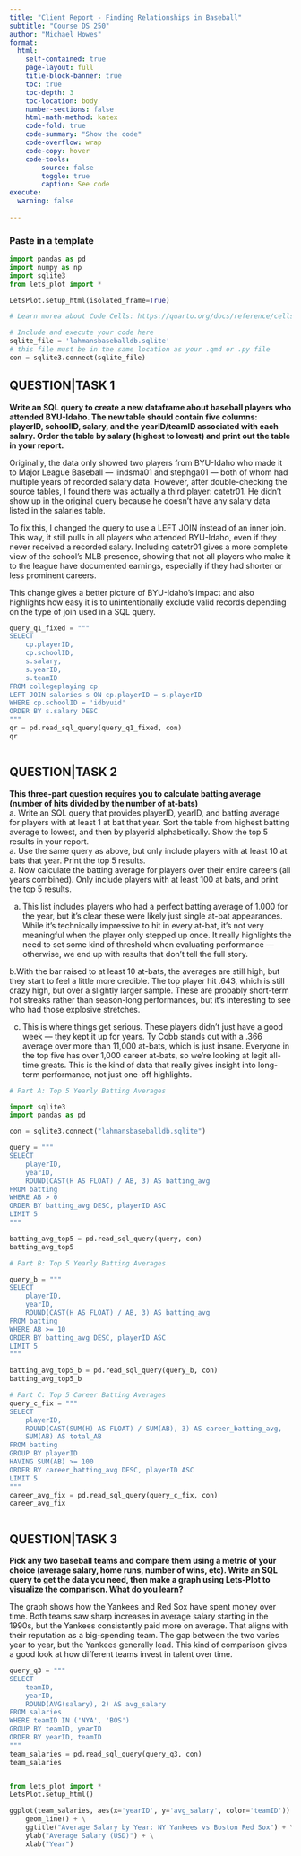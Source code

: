 ```yaml
---
title: "Client Report - Finding Relationships in Baseball"
subtitle: "Course DS 250"
author: "Michael Howes"
format:
  html:
    self-contained: true
    page-layout: full
    title-block-banner: true
    toc: true
    toc-depth: 3
    toc-location: body
    number-sections: false
    html-math-method: katex
    code-fold: true
    code-summary: "Show the code"
    code-overflow: wrap
    code-copy: hover
    code-tools:
        source: false
        toggle: true
        caption: See code
execute: 
  warning: false
    
---
```


### Paste in a template
```python
import pandas as pd 
import numpy as np
import sqlite3
from lets_plot import *

LetsPlot.setup_html(isolated_frame=True)
```


```python
# Learn morea about Code Cells: https://quarto.org/docs/reference/cells/cells-jupyter.html

# Include and execute your code here
sqlite_file = 'lahmansbaseballdb.sqlite'
# this file must be in the same location as your .qmd or .py file
con = sqlite3.connect(sqlite_file)
```

## QUESTION|TASK 1

__Write an SQL query to create a new dataframe about baseball players who attended BYU-Idaho. The new table should contain five columns: playerID, schoolID, salary, and the yearID/teamID associated with each salary. Order the table by salary (highest to lowest) and print out the table in your report.__  

Originally, the data only showed two players from BYU-Idaho who made it to Major League Baseball — lindsma01 and stephga01 — both of whom had multiple years of recorded salary data. However, after double-checking the source tables, I found there was actually a third player: catetr01. He didn’t show up in the original query because he doesn’t have any salary data listed in the salaries table.

To fix this, I changed the query to use a LEFT JOIN instead of an inner join. This way, it still pulls in all players who attended BYU-Idaho, even if they never received a recorded salary. Including catetr01 gives a more complete view of the school's MLB presence, showing that not all players who make it to the league have documented earnings, especially if they had shorter or less prominent careers.

This change gives a better picture of BYU-Idaho’s impact and also highlights how easy it is to unintentionally exclude valid records depending on the type of join used in a SQL query.

```python
query_q1_fixed = """
SELECT 
    cp.playerID,
    cp.schoolID,
    s.salary,
    s.yearID,
    s.teamID
FROM collegeplaying cp
LEFT JOIN salaries s ON cp.playerID = s.playerID
WHERE cp.schoolID = 'idbyuid'
ORDER BY s.salary DESC
"""
qr = pd.read_sql_query(query_q1_fixed, con)
qr



```


## QUESTION|TASK 2

__This three-part question requires you to calculate batting average (number of hits divided by the number of at-bats)__  
    a. Write an SQL query that provides playerID, yearID, and batting average for players with at least 1 at bat that year. Sort the table from highest batting average to lowest, and then by playerid alphabetically. Show the top 5 results in your report.  
    a. Use the same query as above, but only include players with at least 10 at bats that year. Print the top 5 results.  
    a. Now calculate the batting average for players over their entire careers (all years combined). Only include players with at least 100 at bats, and print the top 5 results.  

a. This list includes players who had a perfect batting average of 1.000 for the year, but it's clear these were likely just single at-bat appearances. While it's technically impressive to hit in every at-bat, it's not very meaningful when the player only stepped up once. It really highlights the need to set some kind of threshold when evaluating performance — otherwise, we end up with results that don’t tell the full story.

b.With the bar raised to at least 10 at-bats, the averages are still high, but they start to feel a little more credible. The top player hit .643, which is still crazy high, but over a slightly larger sample. These are probably short-term hot streaks rather than season-long performances, but it’s interesting to see who had those explosive stretches.

c. This is where things get serious. These players didn’t just have a good week — they kept it up for years. Ty Cobb stands out with a .366 average over more than 11,000 at-bats, which is just insane. Everyone in the top five has over 1,000 career at-bats, so we’re looking at legit all-time greats. This is the kind of data that really gives insight into long-term performance, not just one-off highlights.

```python
# Part A: Top 5 Yearly Batting Averages

import sqlite3
import pandas as pd

con = sqlite3.connect("lahmansbaseballdb.sqlite")

query = """
SELECT 
    playerID,
    yearID,
    ROUND(CAST(H AS FLOAT) / AB, 3) AS batting_avg
FROM batting
WHERE AB > 0
ORDER BY batting_avg DESC, playerID ASC
LIMIT 5
"""

batting_avg_top5 = pd.read_sql_query(query, con)
batting_avg_top5


```

```python
# Part B: Top 5 Yearly Batting Averages

query_b = """
SELECT 
    playerID,
    yearID,
    ROUND(CAST(H AS FLOAT) / AB, 3) AS batting_avg
FROM batting
WHERE AB >= 10
ORDER BY batting_avg DESC, playerID ASC
LIMIT 5
"""

batting_avg_top5_b = pd.read_sql_query(query_b, con)
batting_avg_top5_b


```

```python
# Part C: Top 5 Career Batting Averages
query_c_fix = """
SELECT 
    playerID,
    ROUND(CAST(SUM(H) AS FLOAT) / SUM(AB), 3) AS career_batting_avg,
    SUM(AB) AS total_AB
FROM batting
GROUP BY playerID
HAVING SUM(AB) >= 100
ORDER BY career_batting_avg DESC, playerID ASC
LIMIT 5
"""
career_avg_fix = pd.read_sql_query(query_c_fix, con)
career_avg_fix



```


## QUESTION|TASK 3

__Pick any two baseball teams and compare them using a metric of your choice (average salary, home runs, number of wins, etc). Write an SQL query to get the data you need, then make a graph using Lets-Plot to visualize the comparison. What do you learn?__

The graph shows how the Yankees and Red Sox have spent money over time. Both teams saw sharp increases in average salary starting in the 1990s, but the Yankees consistently paid more on average. That aligns with their reputation as a big-spending team. The gap between the two varies year to year, but the Yankees generally lead. This kind of comparison gives a good look at how different teams invest in talent over time.

```python
query_q3 = """
SELECT 
    teamID,
    yearID,
    ROUND(AVG(salary), 2) AS avg_salary
FROM salaries
WHERE teamID IN ('NYA', 'BOS')
GROUP BY teamID, yearID
ORDER BY yearID, teamID
"""
team_salaries = pd.read_sql_query(query_q3, con)
team_salaries


from lets_plot import *
LetsPlot.setup_html()

ggplot(team_salaries, aes(x='yearID', y='avg_salary', color='teamID')) + \
    geom_line() + \
    ggtitle("Average Salary by Year: NY Yankees vs Boston Red Sox") + \
    ylab("Average Salary (USD)") + \
    xlab("Year")


```
